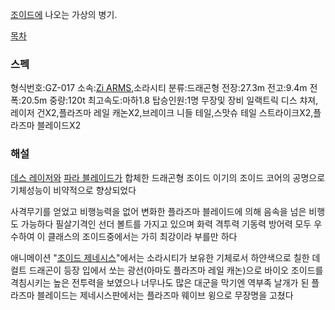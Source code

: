 [[조이드]]에 나오는 가상의 병기.

[[목차]]

=== 스펙 ===

형식번호:GZ-017 소속:[[Zi ARMS]],소라시티 분류:드래곤형
전장:27.3m 전고:9.4m 전폭:20.5m 중량:120t 최고속도:마하1.8 탑승인원:1명 
무장및 장비
일랙트릭 디스 챠져,레이저 건X2,플라즈마 레일 캐논X2,브레이크 니들 테일,스맛슈 테일 스트라이크X2,플라즈마 블레이드X2

=== 해설 ===
[[데스 레이저]]와 [[파라 블레이드]]가 합체한 드래곤형 조이드 이기의 조이드 코어의 공명으로 기체성능이 비약적으로 향상되었다

사격무기를 얻었고 비행능력을 없어 변화한 플라즈마 블레이드에 의해 음속을 넘은 비행도 가능하다
필살기격인 선더 볼트를 가지고 있으며 화력 격투력 기동력 방어력 모두 우수하여 이 클래스의 조이드중에서는 가히 최강이라 부를만 하다

애니메이션 "[[조이드 제네시스]]"에서는 소라시티가 보유한 기체로서 하얀색으로 칠한 데컬트 드래곤이 등장 입에서 쏘는 광선(아마도 플라즈마 레일 캐논)으로 바이오 조이드를 격침시키는 높은 전투력을 보였으나 너무나도 많은 대군을 막기엔 역부족 날개가 된 플라즈마 블레이드는 제네시스판에서는 플라즈마 웨이브 윙으로 무장명을 고쳤다
